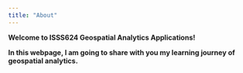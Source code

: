 ```yaml
---
title: "About"
---
```


**Welcome to ISSS624 Geospatial Analytics Applications!**

**In this webpage, I am going to share with you my learning journey of geospatial analytics.**
